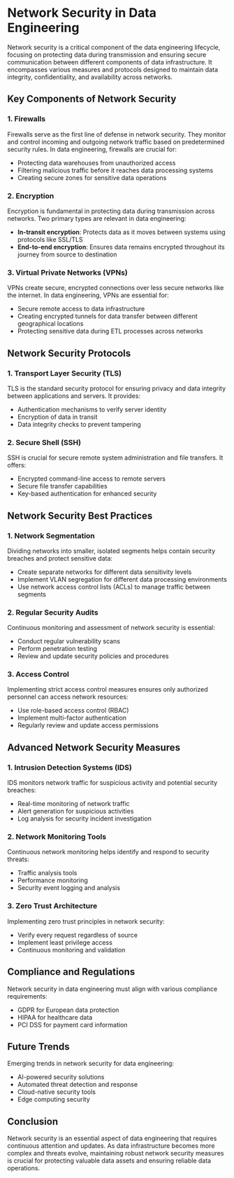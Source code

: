 # Network Security in Data Engineering

Network security is a critical component of the data engineering lifecycle, focusing on protecting data during transmission and ensuring secure communication between different components of data infrastructure. It encompasses various measures and protocols designed to maintain data integrity, confidentiality, and availability across networks.

## Key Components of Network Security

### 1. Firewalls
Firewalls serve as the first line of defense in network security. They monitor and control incoming and outgoing network traffic based on predetermined security rules. In data engineering, firewalls are crucial for:
- Protecting data warehouses from unauthorized access
- Filtering malicious traffic before it reaches data processing systems
- Creating secure zones for sensitive data operations

### 2. Encryption
Encryption is fundamental in protecting data during transmission across networks. Two primary types are relevant in data engineering:
- **In-transit encryption**: Protects data as it moves between systems using protocols like SSL/TLS
- **End-to-end encryption**: Ensures data remains encrypted throughout its journey from source to destination

### 3. Virtual Private Networks (VPNs)
VPNs create secure, encrypted connections over less secure networks like the internet. In data engineering, VPNs are essential for:
- Secure remote access to data infrastructure
- Creating encrypted tunnels for data transfer between different geographical locations
- Protecting sensitive data during ETL processes across networks

## Network Security Protocols

### 1. Transport Layer Security (TLS)
TLS is the standard security protocol for ensuring privacy and data integrity between applications and servers. It provides:
- Authentication mechanisms to verify server identity
- Encryption of data in transit
- Data integrity checks to prevent tampering

### 2. Secure Shell (SSH)
SSH is crucial for secure remote system administration and file transfers. It offers:
- Encrypted command-line access to remote servers
- Secure file transfer capabilities
- Key-based authentication for enhanced security

## Network Security Best Practices

### 1. Network Segmentation
Dividing networks into smaller, isolated segments helps contain security breaches and protect sensitive data:
- Create separate networks for different data sensitivity levels
- Implement VLAN segregation for different data processing environments
- Use network access control lists (ACLs) to manage traffic between segments

### 2. Regular Security Audits
Continuous monitoring and assessment of network security is essential:
- Conduct regular vulnerability scans
- Perform penetration testing
- Review and update security policies and procedures

### 3. Access Control
Implementing strict access control measures ensures only authorized personnel can access network resources:
- Use role-based access control (RBAC)
- Implement multi-factor authentication
- Regularly review and update access permissions

## Advanced Network Security Measures

### 1. Intrusion Detection Systems (IDS)
IDS monitors network traffic for suspicious activity and potential security breaches:
- Real-time monitoring of network traffic
- Alert generation for suspicious activities
- Log analysis for security incident investigation

### 2. Network Monitoring Tools
Continuous network monitoring helps identify and respond to security threats:
- Traffic analysis tools
- Performance monitoring
- Security event logging and analysis

### 3. Zero Trust Architecture
Implementing zero trust principles in network security:
- Verify every request regardless of source
- Implement least privilege access
- Continuous monitoring and validation

## Compliance and Regulations

Network security in data engineering must align with various compliance requirements:
- GDPR for European data protection
- HIPAA for healthcare data
- PCI DSS for payment card information

## Future Trends

Emerging trends in network security for data engineering:
- AI-powered security solutions
- Automated threat detection and response
- Cloud-native security tools
- Edge computing security

## Conclusion

Network security is an essential aspect of data engineering that requires continuous attention and updates. As data infrastructure becomes more complex and threats evolve, maintaining robust network security measures is crucial for protecting valuable data assets and ensuring reliable data operations.